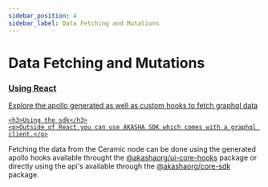 ```yaml
---
sidebar_position: 4
sidebar_label: Data Fetching and Mutations
---
```


# Data Fetching and Mutations

<div style={{ display: "flex", justifyContent: "space-between" }}>
  <a
    href="./hooks"
    style={{
      width: "31%",
      color: "white",
      padding: "1rem",
      borderRadius: "1rem",
      textDecoration: "none",
      backgroundColor: "#242526",
    }}
  >
    <h3>Using React</h3>
    <p>Explore the apollo generated as well as custom hooks to fetch graphql data</p>
  </a>
  <a
    href="./sdk"
    style={{
      width: "31%",
      color: "white",
      padding: "1rem",
      borderRadius: "1rem",
      textDecoration: "none",
      backgroundColor: "#242526",
    }}

>
    <h3>Using the sdk</h3>
    <p>Outside of React you can use AKASHA SDK which comes with a graphql client.</p>

  </a>
</div>

Fetching the data from the Ceramic node can be done using the generated apollo hooks available throught 
the [@akashaorg/ui-core-hooks](https://www.npmjs.com/package/@akashaorg/ui-core-hooks) package or directly using 
the api's available through the [@akashaorg/core-sdk](https://www.npmjs.com/package/@akashaorg/core-sdk) package.
